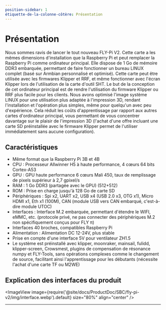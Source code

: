 ```yaml
---
position-sidebar: 1
étiquette-de-la-colonne-côtère: Présentation
---
```


# Présentation

Nous sommes ravis de lancer le tout nouveau FLY-Pi V2. Cette carte a les mêmes dimensions d'installation que la Raspberry Pi et peut remplacer la Raspberry Pi comme ordinateur principal. Elle dispose de 1 Go de mémoire DDR3 embarquée, permettant de faire fonctionner un bureau LINUX complet (basé sur Armbian personnalisé et optimisé). Cette carte peut être utilisée avec les firmwares Klipper et RRF, et même fonctionner avec l'écran Klipper lors de l'utilisation de la carte d'outil SHT.
Le but de la conception de cet ordinateur principal est de rendre l'utilisation du firmware Klipper ou RRF plus facile pour les clients. Nous avons optimisé l'image système LINUX pour une utilisation plus adaptée à l'impression 3D, rendant l'installation et l'opération plus simples, même pour quelqu'un avec peu d'expérience. Cela réduit les coûts d'apprentissage par rapport aux autres cartes d'ordinateur principal, vous permettant de vous concentrer davantage sur le plaisir de l'impression 3D (l'achat d'une offre incluant une carte SD préinstallée avec le firmware Klipper permet de l'utiliser immédiatement sans aucune configuration).

## Caractéristiques

* Même format que la Raspberry Pi 3B et 4B
* CPU : Processeur Allwinner H5 à haute performance, 4 cœurs 64 bits Cortex-A53
* GPU : GPU haute performance 6 cœurs Mali 450, taux de remplissage de pixels supérieur à 2,7 gpixel/s
* RAM : 1 Go DDR3 (partagée avec le GPU) (512+512)
* ROM : Prise en charge jusqu'à 128 Go de carte SD
* Périphériques : Spi x2, UART x2, USB x4 (USB 2.0 x3, OTG x1), Micro HDMI x1, Eth x1 (100M), CAN (module USB vers CAN embarqué, c'est-à-dire module UTOC)
* Interfaces : Interface M.2 embarquée, permettant d'étendre le WIFI, eMMC, etc. (protocole privé, ne pas connecter des périphériques M.2 non spécifiquement conçus pour FLY π)
* Interfaces 40 broches, compatibles Raspberry Pi
* Alimentation : Alimentation DC 12-24V, plus stable
* Prise en compte d'une interface 5V pour ventilateur ZH1.5
* Le système est préinstallé avec klipper, moonraker, mainsail, fulidd, klipper-screen, Crowsmest, plugins de compensation de résonance numpy et FLY-Tools, sans opérations complexes comme le changement de source, facilitant ainsi l'apprentissage pour les débutants (nécessite l'achat d'une carte TF ou M2WE)

## Explication des interfaces du produit

<ImageView image={require('@site/docs/ProductDoc/SBC/fly-pi-v2/img/interface.webp').default} size="80%" align="center" />

----
